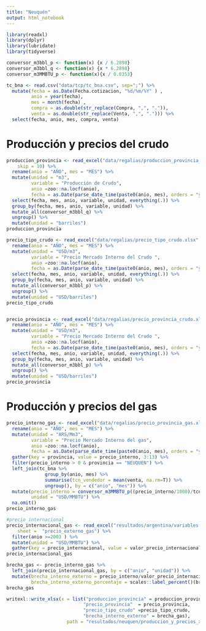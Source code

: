 ```yaml
---
title: "Neuquén"
output: html_notebook
---
```


 
```r
library(readxl)
library(dplyr)
library(lubridate)
library(tidyverse)

conversor_m3bbl_p <- function(x) {x / 6.2898}
conversor_m3bbl_q <- function(x) {x * 6.2898}
conversor_m3MMBTU_p <- function(x){x / 0.0353}

```

```r
tc_bna <- read.csv("data/tcp/tc_bna.csv", sep=";") %>% 
  mutate(fecha = as.Date(Fecha.cotizacion, "%d/%m/%Y" ) ,
         anio = year(fecha),
         mes = month(fecha) ,
         compra = as.double(str_replace(Compra, ",", ".")),
         venta = as.double(str_replace(Venta, ",", "."))) %>% 
  select(fecha, anio, mes, compra, venta)
```


# Producción y precios del crudo
```r
produccion_provincia <- read_excel("data/regalias/produccion_provincia_crudo.xlsx" , 
    skip = 10) %>%
  rename(anio = "AÑO", mes = "MES") %>% 
  mutate(unidad = "m3",         
         variable = "Producción de Crudo",         
         anio =zoo::na.locf(anio),
         fecha = as.Date(parse_date_time(paste0(anio, mes), orders = "ym"))) %>% 
  select(fecha, mes, anio, variable, unidad, everything(.)) %>% 
  group_by(fecha, mes, anio, variable, unidad) %>% 
  mutate_all(conversor_m3bbl_q) %>%
  ungroup() %>% 
  mutate(unidad = "barriles")
produccion_provincia

precio_tipo_crudo <- read_excel("data/regalias/precio_tipo_crudo.xlsx", skip = 12) %>% 
  rename(anio = "AÑO", mes = "MES") %>% 
  mutate(unidad = "USD/m3",
         variable = "Precio Mercado Interno del Crudo ",
         anio =zoo::na.locf(anio),
         fecha = as.Date(parse_date_time(paste0(anio, mes), orders = "ym"))) %>% 
  select(fecha, mes, anio, variable, unidad, everything(.)) %>% 
  group_by(fecha, mes, anio, variable, unidad) %>% 
  mutate_all(conversor_m3bbl_p) %>%
  ungroup() %>% 
  mutate(unidad = "USD/barriles")
precio_tipo_crudo


precio_provincia <- read_excel("data/regalias/precio_provincia_crudo.xlsx", skip = 12) %>% 
  rename(anio = "AÑO", mes = "MES") %>% 
  mutate(unidad = "USD/m3",
         variable = "Precio Mercado Interno del Crudo ",
         anio =zoo::na.locf(anio),
         fecha = as.Date(parse_date_time(paste0(anio, mes), orders = "ym"))) %>% 
  select(fecha, mes, anio, variable, unidad, everything(.)) %>% 
  group_by(fecha, mes, anio, variable, unidad) %>% 
  mutate_all(conversor_m3bbl_p) %>%
  ungroup() %>% 
  mutate(unidad = "USD/barriles")
precio_provincia
```

# Producción y precios del gas
```r
precio_interno_gas <- read_excel("data/regalias/precio_provincia_gas.xlsx", skip = 12) %>% 
  rename(anio = "AÑO", mes = "MES") %>% 
  mutate(unidad = "ARS/Mm3",
         variable = "Precio Mercado Interno del gas",
         anio =zoo::na.locf(anio),
         fecha = as.Date(parse_date_time(paste0(anio, mes), orders = "ym"))) %>%
  gather(key = provincia, value = precio_interno, 3:13) %>% 
  filter(precio_interno > 0 & provincia == "NEUQUEN") %>% 
  left_join(tc_bna %>% 
              group_by(anio, mes) %>% 
              summarise(tcn_vendedor = mean(venta, na.rm=T)) %>% 
              ungroup(), by = c("anio", "mes")) %>% 
  mutate(precio_interno = conversor_m3MMBTU_p((precio_interno/1000)/tcn_vendedor),
         unidad = "USD/MMBTU") %>% 
  na.omit()
precio_interno_gas
```


```r
#precio internacional
precio_internacional_gas <- read_excel("resultados/argentina/variables.xlsx", 
    sheet =  "precio_externo_gas") %>% 
  filter(anio >=2003 ) %>%
  mutate(unidad = "USD/MMBTU") %>% 
  gather(key = precio_internacional, value = valor_precio_internacional, 3:ncol(.))
precio_internacional_gas
```


```r
brecha_gas <- precio_interno_gas %>% 
  left_join(precio_internacional_gas, by = c("anio", "unidad")) %>% 
  mutate(brecha_interno_externo = precio_interno/valor_precio_internacional - 1,
         brecha_interno_externo_porcentaje = scales::label_percent()(brecha_interno_externo))
brecha_gas
```


```r
writexl::write_xlsx(x = list("produccion_provincia" = produccion_provincia, 
                            "precio_provincia"  = precio_provincia, 
                            "precio_tipo_crudo" =precio_tipo_crudo, 
                            "brecha_interno_externo" = brecha_gas),
                      path = "resultados/neuquen/produccion_y_precios_x_provincia (Base Regalias).xlsx")

```


